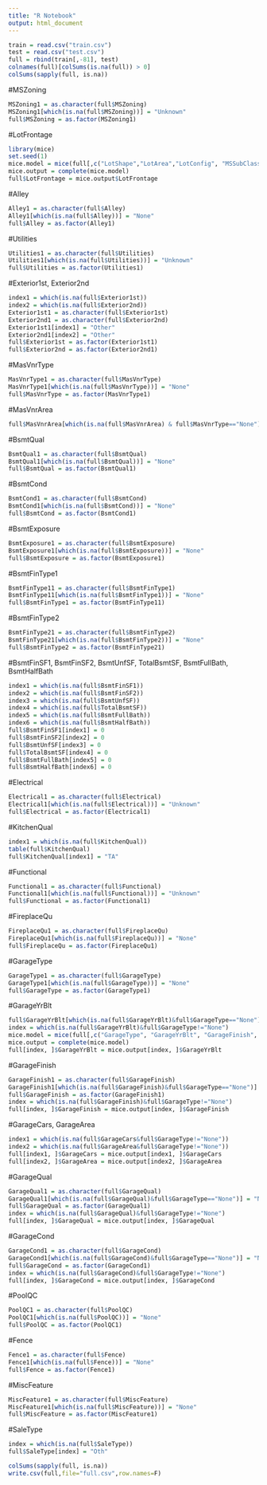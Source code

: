 ```yaml
---
title: "R Notebook"
output: html_document
---
```


```r
train = read.csv("train.csv")
test = read.csv("test.csv")
full = rbind(train[,-81], test)
colnames(full)[colSums(is.na(full)) > 0]
colSums(sapply(full, is.na))
```

#MSZoning 
```r
MSZoning1 = as.character(full$MSZoning)
MSZoning1[which(is.na(full$MSZoning))] = "Unknown"
full$MSZoning = as.factor(MSZoning1)
```

#LotFrontage 
```r
library(mice)
set.seed(1) 
mice.model = mice(full[,c("LotShape","LotArea","LotConfig", "MSSubClass")], method="rf")
mice.output = complete(mice.model)
full$LotFrontage = mice.output$LotFrontage
```

#Alley
```r
Alley1 = as.character(full$Alley)
Alley1[which(is.na(full$Alley))] = "None"
full$Alley = as.factor(Alley1)
```

#Utilities
```r
Utilities1 = as.character(full$Utilities)
Utilities1[which(is.na(full$Utilities))] = "Unknown"
full$Utilities = as.factor(Utilities1)
```

#Exterior1st, Exterior2nd 
```r
index1 = which(is.na(full$Exterior1st))
index2 = which(is.na(full$Exterior2nd))
Exterior1st1 = as.character(full$Exterior1st)
Exterior2nd1 = as.character(full$Exterior2nd)
Exterior1st1[index1] = "Other"
Exterior2nd1[index2] = "Other"
full$Exterior1st = as.factor(Exterior1st1)
full$Exterior2nd = as.factor(Exterior2nd1)
```

#MasVnrType
```r
MasVnrType1 = as.character(full$MasVnrType)
MasVnrType1[which(is.na(full$MasVnrType))] = "None"
full$MasVnrType = as.factor(MasVnrType1)
```

#MasVnrArea
```r
full$MasVnrArea[which(is.na(full$MasVnrArea) & full$MasVnrType=="None")] = 0
```

#BsmtQual
```r
BsmtQual1 = as.character(full$BsmtQual)
BsmtQual1[which(is.na(full$BsmtQual))] = "None"
full$BsmtQual = as.factor(BsmtQual1)
```

#BsmtCond
```r
BsmtCond1 = as.character(full$BsmtCond)
BsmtCond1[which(is.na(full$BsmtCond))] = "None"
full$BsmtCond = as.factor(BsmtCond1)
```

#BsmtExposure
```r
BsmtExposure1 = as.character(full$BsmtExposure)
BsmtExposure1[which(is.na(full$BsmtExposure))] = "None"
full$BsmtExposure = as.factor(BsmtExposure1)
```

#BsmtFinType1
```r
BsmtFinType11 = as.character(full$BsmtFinType1)
BsmtFinType11[which(is.na(full$BsmtFinType1))] = "None"
full$BsmtFinType1 = as.factor(BsmtFinType11)
```

#BsmtFinType2
```r
BsmtFinType21 = as.character(full$BsmtFinType2)
BsmtFinType21[which(is.na(full$BsmtFinType2))] = "None"
full$BsmtFinType2 = as.factor(BsmtFinType21)
```

#BsmtFinSF1, BsmtFinSF2, BsmtUnfSF, TotalBsmtSF, BsmtFullBath, BsmtHalfBath
```r
index1 = which(is.na(full$BsmtFinSF1))
index2 = which(is.na(full$BsmtFinSF2))
index3 = which(is.na(full$BsmtUnfSF))
index4 = which(is.na(full$TotalBsmtSF))
index5 = which(is.na(full$BsmtFullBath))
index6 = which(is.na(full$BsmtHalfBath))
full$BsmtFinSF1[index1] = 0
full$BsmtFinSF2[index2] = 0
full$BsmtUnfSF[index3] = 0
full$TotalBsmtSF[index4] = 0
full$BsmtFullBath[index5] = 0
full$BsmtHalfBath[index6] = 0
```

#Electrical 
```r
Electrical1 = as.character(full$Electrical)
Electrical1[which(is.na(full$Electrical))] = "Unknown"
full$Electrical = as.factor(Electrical1)
```

#KitchenQual
```r
index1 = which(is.na(full$KitchenQual))
table(full$KitchenQual)
full$KitchenQual[index1] = "TA"
```

#Functional 
```r
Functional1 = as.character(full$Functional)
Functional1[which(is.na(full$Functional))] = "Unknown"
full$Functional = as.factor(Functional1)
```

#FireplaceQu
```r
FireplaceQu1 = as.character(full$FireplaceQu)
FireplaceQu1[which(is.na(full$FireplaceQu))] = "None"
full$FireplaceQu = as.factor(FireplaceQu1)
```

#GarageType
```r
GarageType1 = as.character(full$GarageType)
GarageType1[which(is.na(full$GarageType))] = "None"
full$GarageType = as.factor(GarageType1)
```

#GarageYrBlt
```r
full$GarageYrBlt[which(is.na(full$GarageYrBlt)&full$GarageType=="None")] = 0 
index = which(is.na(full$GarageYrBlt)&full$GarageType!="None")
mice.model = mice(full[,c("GarageType", "GarageYrBlt", "GarageFinish", "GarageCars", "GarageArea", "GarageQual", "GarageCond", "YearBuilt", "YearRemodAdd", "OverallQual")], method="rf")
mice.output = complete(mice.model)
full[index, ]$GarageYrBlt = mice.output[index, ]$GarageYrBlt
```

#GarageFinish
```r
GarageFinish1 = as.character(full$GarageFinish)
GarageFinish1[which(is.na(full$GarageFinish)&full$GarageType=="None")] = "None"
full$GarageFinish = as.factor(GarageFinish1)
index = which(is.na(full$GarageFinish)&full$GarageType!="None")
full[index, ]$GarageFinish = mice.output[index, ]$GarageFinish
```

#GarageCars, GarageArea
```r
index1 = which(is.na(full$GarageCars&full$GarageType!="None"))
index2 = which(is.na(full$GarageArea&full$GarageType!="None"))
full[index1, ]$GarageCars = mice.output[index1, ]$GarageCars
full[index2, ]$GarageArea = mice.output[index2, ]$GarageArea
```

#GarageQual
```r
GarageQual1 = as.character(full$GarageQual)
GarageQual1[which(is.na(full$GarageQual)&full$GarageType=="None")] = "None"
full$GarageQual = as.factor(GarageQual1)
index = which(is.na(full$GarageQual)&full$GarageType!="None")
full[index, ]$GarageQual = mice.output[index, ]$GarageQual
```

#GarageCond
```r
GarageCond1 = as.character(full$GarageCond)
GarageCond1[which(is.na(full$GarageCond)&full$GarageType=="None")] = "None"
full$GarageCond = as.factor(GarageCond1)
index = which(is.na(full$GarageCond)&full$GarageType!="None")
full[index, ]$GarageCond = mice.output[index, ]$GarageCond
```

#PoolQC
```r
PoolQC1 = as.character(full$PoolQC)
PoolQC1[which(is.na(full$PoolQC))] = "None"
full$PoolQC = as.factor(PoolQC1)
```

#Fence
```r
Fence1 = as.character(full$Fence)
Fence1[which(is.na(full$Fence))] = "None"
full$Fence = as.factor(Fence1)
```

#MiscFeature
```r
MiscFeature1 = as.character(full$MiscFeature)
MiscFeature1[which(is.na(full$MiscFeature))] = "None"
full$MiscFeature = as.factor(MiscFeature1)
```

#SaleType
```r
index = which(is.na(full$SaleType))
full$SaleType[index] = "Oth"
```

```r
colSums(sapply(full, is.na))
write.csv(full,file="full.csv",row.names=F)
```